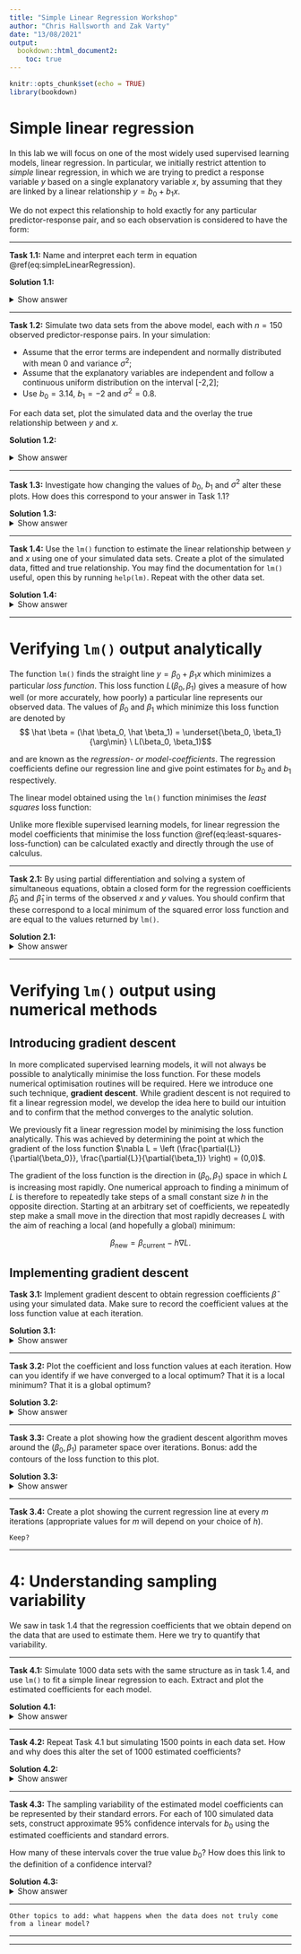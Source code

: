 ```yaml
---
title: "Simple Linear Regression Workshop"
author: "Chris Hallsworth and Zak Varty"
date: "13/08/2021"
output: 
  bookdown::html_document2:
    toc: true
---
```


```r
knitr::opts_chunk$set(echo = TRUE)
library(bookdown)
```


# Simple linear regression

In this lab we will focus on one of the most widely used supervised learning models, linear regression. In particular, we initially restrict attention to _simple_ linear regression, in which we are trying to predict a response variable $y$ based on a single explanatory variable $x$, by assuming that they are linked by a linear relationship $y = b_0 + b_1 x$. 

We do not expect this relationship to hold exactly for any particular predictor-response pair, and so each observation is considered to have the form: 
\begin{equation}
  y_i = b_0 + b_1 x_i + \epsilon_i, \quad \text{for } i = 1,\ldots,n.
  (\#eq:simpleLinearRegression)
\end{equation}

***

__Task 1.1:__ Name and interpret each term in equation \@ref(eq:simpleLinearRegression). 

__Solution 1.1:__

<details><summary>Show answer</summary>

 - $y_i$ is the response variable value for the $i^{\text{th}}$ observation,. Taken as a whole, $y$ is often referred to as the target variable in a machine learning context. 

 - $x_i$ is the explanatory variable value for the $i^\text{th}$ observation. This is often referred to as a feature or predictor variable in machine learning contexts or as a covariate in statistical contexts (because it varies along with the quantity we are trying to model). 

 - $b_0$ is the expected value of the response variable $y$ when the explanatory variable $x$ is equal to zero. It is known as the intercept of the linear model in machine learning contexts and the bias in machine learning contexts. (note: this can cause confusion, since the term bias also has a different statistical definition).

 - $b_1$ is the expected increase in the response variable $y$ per unit increase in the explanatory variable $x$. This is known as the gradient or slope. 

- $\epsilon_i$ is the error of observation $i$. This is difference between the observed value of $y_i$ and the value we would predict if the coefficients $b_0$ and $b_1$ were known. This represents additional variation in $y_i$ that is not described by the predictor variable, for example from an unmeasured predictor or limitations in the measurement process. 
</details>

***

__Task 1.2:__ Simulate two data sets from the above model, each with $n = 150$ observed predictor-response pairs. In your simulation: 

- Assume that the error terms are independent and normally distributed with mean 0 and variance $\sigma^2$;
- Assume that the explanatory variables are independent and follow a continuous uniform distribution on the interval [-2,2];
- Use $b_0 = 3.14$, $b_1 = -2$ and $\sigma^2 = 0.8$. 

For each data set, plot the simulated data and the overlay the true relationship between $y$ and $x$. 

__Solution 1.2:__

<details><summary>Show answer</summary>

```r
# Set constants
n <- 150
b_0 <- 3.14 
b_1 <- -2
sigma_sq <- 0.8

x_min <- -2
x_max <- 2

# Simulate explanatory variable and error values
set.seed(1234)
x_1 <- runif(n, min = x_min, max = x_max)
x_2 <- runif(n, min = x_min, max = x_max)
e_1 <- rnorm(n, mean = 0, sd = sqrt(sigma_sq)) 
e_2 <- rnorm(n, mean = 0, sd = sqrt(sigma_sq))

# Calculate response variable values
y_1 <- b_0 + b_1 * x_1 + e_1
y_2 <- b_0 + b_1 * x_2 + e_1

# Plot both fitted models and data sets
par(mfrow = c(1,2))
plot(
  x = x_1,
  y = y_1,
  pch = 16,
  xlab = "explanatory variable value",
  ylab = "response variable value",
  main = "Simulated data 1")
abline(a = b_0, b = b_1, col = "blue", lwd = 2)

plot(
  x = x_2,
  y = y_2,
  pch = 16,
  xlab = "explanatory variable value",
  ylab = "response variable value",
  main = "Simulated data 2")
abline(a = b_0, b = b_1, col = "blue", lwd = 2)
par(mfrow = c(1,1))
```
</details>

***

__Task 1.3:__ Investigate how changing the values of $b_0$, $b_1$ and $\sigma^2$ alter these plots. How does this correspond to your answer in Task 1.1? 

__Solution 1.3:__ 
<details><summary>Show answer</summary>
By re-running the previous code, altering the values of $b_0$, $b_1$ and $\sigma^2$ we find that:

  - $b_0$ controls the expected level of $y$ when $x = 0$. 
  - $b_1$ controls the magnitude and direction of the relationship between $x$ and $y$.
  - $\sigma^2$ controls  the level of noise in the simulated data about the true relationship, where larger values correspond to greater variablility. 
</details>

***

__Task 1.4:__ Use the `lm()` function to estimate the linear relationship between $y$ and $x$ using one of your simulated data sets. Create a plot of the simulated data, fitted and true relationship. You may find the documentation for `lm()` useful, open this by running `help(lm)`. Repeat with the other data set. 

__Solution 1.4:__
<details><summary>Show answer</summary>
```r
# Fit a linear model to each simulated data set
lm_1 <- lm(y_1 ~ x_1)
lm_2 <- lm(y_2 ~ x_2)

# Examine the fitted model parameters
coefficients(lm_1)
coefficients(lm_2)

# Plot both data sets
par(mfrow = c(1,2))
plot(
  x = x_1,
  y = y_1,
  pch = 16,
  xlab = "explanatory variable value",
  ylab = "response variable value",
  main = "Simulated data 1",
  col = "lightgrey")
abline(a = b_0, b = b_1, lwd = 2, col = "blue")
abline(lm_1, col = "orange", lwd = 2)

plot(
  x = x_2,
  y = y_2,
  pch = 16,
  xlab = "explanatory variable value",
  ylab = "response variable value",
  main = "Simulated data 2",
  col = "lightgrey")
abline(a = b_0, b = b_1, lwd = 2, col = "blue")
abline(lm_2, col = "orange", lwd = 2)
par(mfrow = c(1,1))
```
</details>

***

# Verifying `lm()` output analytically

The function `lm()` finds the straight line $y = \beta_0 + \beta_1 x$ which minimizes a particular _loss function_. This loss function $L(\beta_0, \beta_1)$ gives a measure of how well (or more accurately, how poorly) a particular line represents our observed data. The values of $\beta_0$ and $\beta_1$ which minimize this loss function are denoted by
$$ \hat \beta = (\hat \beta_0, \hat \beta_1) = \underset{\beta_0, \beta_1}{\arg\min} \ L(\beta_0, \beta_1)$$

and are known as the _regression- or model-coefficients_. The regression coefficients define our regression line and give point estimates for $b_0$ and $b_1$ respectively. 

The linear model obtained using the `lm()` function minimises the _least squares_ loss function: 

\begin{equation}
L(\beta_0, \beta_1) = \sum_{i=1}^n (y_i - \beta_0 - \beta_1 x_i)^2.
(\#eq:least-squares-loss-function)
\end{equation}

Unlike more flexible supervised learning models, for linear regression the model coefficients that minimise the loss function \@ref(eq:least-squares-loss-function) can be calculated exactly and directly through the use of calculus. 

***

__Task 2.1:__ By using partial differentiation and solving a system of simultaneous equations, obtain a closed form for the regression coefficients $\hat \beta_0$ and $\hat \beta_1$ in terms of the observed $x$ and $y$ values. You should confirm that these correspond to a local minimum of the squared error loss function and are equal to the values returned by `lm()`. 

__Solution 2.1:__
<details><summary>Show answer</summary>
We wish to find the values $\hat \beta_0$ and $\hat \beta_1$ that minimise the squared error loss function $L(\beta_0, \beta_1)$. To do this, we find the first-order partial derivatives of $L$ with respect to each coefficient: 

$$
\frac{\partial{L}}{\partial{\beta_0}} = -2 \sum_{i=1}^{n} (y_i - \beta_0 - \beta_1 x_i) \quad \text{and} \quad \frac{\partial{L}}{\partial{\beta_0}} = -2 \sum_{i=1}^{n} x_i(y_i - \beta_0 - \beta_1 x_i).
$$

Any stationary points of the loss function $\hat \beta = (\hat \beta_1, \hat \beta_2)$ must simultaneously satisfy:

$$ \left.\frac{\partial{L}}{\partial{\beta_0}}\right|_{\beta = \hat \beta} = 
-2 \sum_{i=1}^{n} (y_i - \hat\beta_0 - \hat\beta_1 x_i) = 0 $$
and 
$$ 
\left.\frac{\partial{L}}{\partial{\beta_1}}\right|_{\beta = \hat \beta} = 
-2 \sum_{i=1}^{n} x_i(y_i - \hat\beta_0 - \hat\beta_1 x_i) = 0.
$$

Rearranging the first expression for $\hat \beta_0$ and substituting into the second expression we can show that 

$$ 
 \hat \beta_1 = \frac{n \sum x_i y_i - \sum x_i \sum y_i }{n\sum(x_i^2) - \left(\sum x_i\right)^2},
$$
where each sum is taken over values of $i = 1,\ldots,n$. By rearrangement of the partial derivative with respect to $\beta_1$, we then find that

$$
 \hat \beta_0 = \frac{1}{n}\left( \sum_{i=1}^{n} y_i - \hat\beta_1 \sum_{i=1}^{n} x_i\right) = \bar y - \hat\beta_1 \bar x. 
$$

We have therefore identified a unique stationary point for the loss function. 

We can confirm that this matches the `lm()` output by calculating these parameter estimates for our two simulated data sets.

```r
# Function to calculate parameters estimates exactly
get_algebraic_least_squares_estimator <- function(x,y){
  n <- length(x)
  beta_1_hat <- ( n * sum(x * y) - sum(x) * sum(y) ) / ( n * sum(x^2) - sum(x)^2 )
  beta_0_hat <- mean(y) - beta_1_hat * mean(x)
  
  return(c(beta_0_hat, beta_1_hat))
}

# Check lm against algebra for data set 1
get_algebraic_least_squares_estimator(x_1, y_1)
coefficients(lm_1)

# Check lm against algebra for data set 2
get_algebraic_least_squares_estimator(x_2, y_2)
coefficients(lm_2)
```


We can show that this stationary point is a minimum (rather than a maximum or saddle point), by demonstrating that the second partial derivative with respect to $\beta_0$ and determinant of the Hessian matrix are both postive at the stationary point. 

\begin{align*}
\det \mathbf{H}_L(\hat \beta) 
  &= 
  \left | 
    \begin{array}{cc}
      \frac{\partial^2 L}{d\beta_0^2} & \frac{\partial^2 L}{\partial\beta_0\partial\beta_1} \\
      \frac{\partial^2 L}{\partial\beta_1\partial\beta_0} & \frac{\partial^2 L}{d\beta_1^2}
    \end{array}
  \right|_{\beta = \hat\beta} \\[1.5em]
  &=
  \left| 
    \begin{array}{cc}
      2n & 2n \bar x \\[1.5em]
      2 n \bar x & 2 \sum_{i=1}^{n} x_i^2
    \end{array}
  \right | \\[1.5em]
  &= 4n \sum_{i=1}^{n} x_i^2 - 4 \left(\sum_{i=1}^{n} x_i\right)^2 \\[1.5em]
  & = 4n \sum_{i=1}^{n} (x_i - \bar x)^2.
\end{align*}

From this it is evident that for any data set $\frac{\partial^2 L}{d\beta_0^2} = 2n > 0$ and, if not all $x$ values are equal, we also have that $\det \mathbf{H}_L(\hat \beta) > 0$. Therefore, by the the second partial derivative test, the stationary point we have identified is the global minimiser of the squared-error loss function.  
</details>

***

# Verifying `lm()` output using numerical methods 

## Introducing gradient descent
In more complicated supervised learning models, it will not always be possible to analytically minimise the loss function. For these models numerical optimisation routines will be required. Here we introduce one such technique, __gradient descent__. While gradient descent is not required to fit a linear regression model, we develop the idea here to build our intuition and to confirm that the method converges to the analytic solution.

We previously fit a linear regression model by minimising the loss function analytically. This was achieved by determining the point at which the gradient of the loss function $\nabla L = \left (\frac{\partial{L}}{\partial{\beta_0}}, \frac{\partial{L}}{\partial{\beta_1}} \right) = (0,0)$. 

The gradient of the loss function is the direction in $(\beta_0, \beta_1)$ space in which $L$ is increasing most rapidly. One numerical approach to finding a minimum of $L$ is therefore to repeatedly take steps of a small constant size $h$ in the opposite direction. Starting at an arbitrary set of coefficients, we repeatedly step make a small move in the direction that most rapidly decreases $L$ with the aim of reaching a local (and hopefully a global) minimum: 

$$ \beta_\text{new} = \beta_{\text{current}} - h \nabla L.$$

## Implementing gradient descent

__Task 3.1:__ Implement gradient descent to obtain regression coefficients $\hat \beta$ using your simulated data. Make sure to record the coefficient values at the loss function value at each iteration. 

__Solution 3.1:__
<details><summary>Show answer</summary>
```r
gradient_descent <- function(func, grad, init, h, n_steps = 50, ...){
  
  out <- as.data.frame(
    matrix(data = NA,
    nrow = n_steps,
    ncol = length(init) + 2)
    )
  
  colnames(out) <- c("iteration","func_value", paste0("beta_", seq_along(init) - 1))
  
  curr_location <- init
  curr_value <- func(curr_location, ...)
  out[1,] <- c(1, curr_value, curr_location)
  
  for(i in 2:n_steps){
    curr_grad <- grad(curr_location, ...)
    curr_location <- curr_location - h * curr_grad
    curr_value <- func(curr_location, ...)
    
    out[i,] <- c(i, curr_value, curr_location)
  }
  
  return(out)
}

sq_err_loss <- function(beta, x, y){  sum((y - beta[1] - beta[2] * x)^2) }

sq_err_gradient <- function(beta, x, y){
  c( 
    -2 * sum( y - beta[1] - beta[2] * x ), # partial wrt beta_0
    -2 * sum( (y - beta[1] - x * beta[2]) * x ) # partial wrt beta_1
  )
}

opt <- gradient_descent(
  func = sq_err_loss,
  grad = sq_err_gradient,
  init = c(0,1),
  h = 0.001,
  n_steps = 50,
  x = x_1,
  y = y_1)

tail(opt)
```
</details>

*** 

__Task 3.2:__ Plot the coefficient and loss function values at each iteration. How can you identify if we have converged to a local optimum? That it is a local minimum? That it is a global optimum? 

__Solution 3.2:__
<details><summary>Show answer</summary>
```r
opar <- par()
par(mfrow = c(1,3), mar = c(5.1,5.1,2.1,1.1))

plot(
  x = opt$iteration,
  y = opt$func_value,
  type = "b",
  lwd = 2,
  xlab = "Iteration",
  ylab = expression(L(beta[0], beta[1])),
  cex.lab = 1.5)
abline(h = sum(lm_1$residuals^2), col = 2, lwd = 1.5)

plot(
  x = opt$iteration,
  y = opt$beta_0,
  type = "b",
  lwd = 2,
  xlab = "Iteration",
  ylab = expression(beta[0]),
  cex.lab = 1.5)
abline(h = lm_1$coefficients[1], col = 2, lwd = 1.5)

plot(
  x = opt$iteration,
  y = opt$beta_1,
  type = "b",
  lwd = 2,
  xlab = "Iteration",
  ylab = expression(beta[1]),
  cex.lab = 1.5)
abline(h = lm_1$coefficients[2], col = 2, lwd = 1.5)
```


We can tell that the gradient descent optimisation has converged to a local minimum because the values of $L$, $\beta_0$ and $\beta_1$ have all stablised. Without reference to our previous algebra we can not say for certain that this is a global minimum. To increase our confidence in this we might check that the parameters we find are not sensitive to our choice of starting parameters and the scale of our step sizes.
</details>

***

__Task 3.3:__ Create a plot showing how the gradient descent algorithm moves around the $(\beta_0, \beta_1)$ parameter space over iterations. Bonus: add the contours of the loss function to this plot.

__Solution 3.3:__
<details><summary>Show answer</summary>
```r
# Evaluate the loss function on a grid
beta_0_seq <- seq(2.5,3.5, length = 101)
beta_1_seq <- seq(-2.1,-1.5, length = 101)
grid_pts <- as.matrix(expand.grid(beta_0_seq, beta_1_seq))
L <- apply(grid_pts, MARGIN = 1, FUN = sq_err_loss, x = x_1, y = y_1)

# Format appropriately to plot contours of loss function 
L <- matrix(L, nrow = length(beta_0_seq), ncol = length(beta_1_seq))
L_list <- list(x = beta_0_seq, y = beta_1_seq, z = L)

contour(
  x = L_list,
  nlevels = 15,
  xlab = expression(beta[0]),
  ylab = expression(beta[1]))

# Add arrows showing path of 
#lines(opt$beta_0, opt$beta_1, type = "b", col = 2)
arrows(x0 = opt$beta_0[-50],
       y0 = opt$beta_1[-50],
       x1 = opt$beta_0[-1],
       y1 = opt$beta_1[-1],col = 2)
```

Gradient descent takes large steps where the gradient of the loss function is high (where contours are tightly spaced). As it approaches a local mode the gradient and therefore the step sizes become smaller. 
</details>

***

__Task 3.4:__ Create a plot showing the current regression line at every $m$ iterations (appropriate values for $m$ will depend on your choice of $h$).  

$\texttt{Keep?}$

***
 
# 4: Understanding sampling variability

We saw in task 1.4 that the regression coefficients that we obtain depend on the data that are used to estimate them. Here we try to quantify that variability. 

*** 

__Task 4.1:__ Simulate 1000 data sets with the same structure as in task 1.4, and use `lm()` to fit a simple linear regression to each. Extract and plot the estimated coefficients for each model. 

__Solution 4.1:__
<details><summary>Show answer</summary>
```r
n_simulations <- 1000
estimated_coefficients <- data.frame(
  beta_0 = rep(NA, n_simulations),
  beta_1 = rep(NA, n_simulations))

for(i in 1:n_simulations){
  x_3 <- runif(n = 150, min = -2 , max = 2)
  e_3 <- rnorm(n = 150, mean = 0, sd = sqrt(sigma_sq))
  y_3 <- b_0 + b_1 * x_3 + e_3 
  lm_3 <- lm(y_3 ~ x_3)
  estimated_coefficients[i,] <- lm_3$coefficients
}

plot(
  estimated_coefficients,
  xlab = expression(beta[0]),
  ylab = expression(beta[1]),
  pch = 16,
  col = rgb(0,0,0,0.6),
  main = "sample size n = 150",
  asp = 1
)
points(x = b_0, y = b_1, pch = 16, col = 2, cex = 1.5)
```
</details>

***

__Task 4.2:__ Repeat Task 4.1 but simulating 1500 points in each data set. How and why does this alter the set of 1000 estimated coefficients?

__Solution 4.2:__ 
<details><summary>Show answer</summary>
```r
n_simulations <- 1000
estimated_coefficients <- data.frame(
  beta_0 = rep(NA, n_simulations),
  beta_1 = rep(NA, n_simulations))

for(i in 1:n_simulations){
  x_3 <- runif(n = 1500, min = -2 , max = 2)
  e_3 <- rnorm(n = 1500, mean = 0, sd = sqrt(sigma_sq))
  y_3 <- b_0 + b_1 * x_3 + e_3 
  lm_3 <- lm(y_3 ~ x_3)
  estimated_coefficients[i,] <- lm_3$coefficients
}

plot(
  estimated_coefficients,
  xlab = expression(beta[0]),
  ylab = expression(beta[1]),
  pch = 16,
  col = rgb(0,0,0,0.6),
  main = "sample size n = 1500",
  asp = 1
)
points(x = b_0, y = b_1, pch = 16, col = 2, cex = 1.5)
```

The estimated coefficients are centered on the true values both for the small sample of 150 observations and the larger sample of 1500 observations. When using a particular data set to estimate the linear relationship, the parameters might be slightly over- or under-estimated. This sampling variability in the estimated coefficients is reduced when using a larger sample size.

This increase in the stability of the estimated model parameters is because in a larger data set each data point makes a smaller contribution to the overall fitted model. This means that a few observations that have unusually large or small values do not effect the parameter estimates by as much. Another view on this is that the additional data conveys extra information about the model parameters, increasing the certainty with which we can estimate them. 
</details>

***

__Task 4.3:__ The sampling variability of the estimated model coefficients can be represented by their standard errors. For each of 100 simulated data sets, construct approximate 95% confidence intervals for $b_0$ using the estimated coefficients and standard errors. 

How many of these intervals cover the true value $b_0$? How does this link to the definition of a confidence interval?

__Solution 4.3:__ 
<details><summary>Show answer</summary>

Let $\hat \beta_0$ and $\text{SE}(\hat\beta_0)$ denote the least squares estimate of the intercept $b_0$ and its associated standard error. An approximate $100(1-\alpha)\%$ confidence interval for $b_0$ is given by: 

$$ \hat \beta_0 \pm z_{1- \alpha/2} \times\text{SE}(\hat\beta_0),$$
where $z_{1- \alpha/2}$ is the ${1- \alpha/2}$ quantile of the standard normal distribution. We construct and plot such an interval for each of 100 simulated data sets:

```r
n_simulations <- 100
intercepts <- rep(NA, n_simulations)
CIs_lower <- rep(NA, n_simulations)
CIs_upper <- rep(NA, n_simulations)
alpha <- 0.05 

for (i in 1:n_simulations) {
  x_3 <- runif(n = 1500, min = -2 , max = 2)
  e_3 <- rnorm(n = 1500, mean = 0, sd = sqrt(sigma_sq))
  y_3 <- b_0 + b_1 * x_3 + e_3 
  lm_3 <- lm(y_3 ~ x_3)
  
  intercepts[i] <- lm_3$coefficients[1]
  se <- sqrt(vcov(lm_3)[1,1])
  CIs_lower[i] <- lm_3$coefficients[1] - qnorm(1 - (alpha / 2)) * se
  CIs_upper[i] <- lm_3$coefficients[1] + qnorm(1 - (alpha / 2)) * se
}

# Count the number covering the true value
is_covering_true_value <- b_0 > CIs_lower & b_0 < CIs_upper
sum(is_covering_true_value)

# Plot each point estimate and confidence interval
plot(
  x = seq_along(intercepts),
  y = intercepts,
  xlab = "Simulated data set",
  ylab = expression(beta[0]),
  pch = 16,
  col = 1 + !is_covering_true_value,
  ylim = range(c(CIs_lower, CIs_upper)))

segments(
  x0 = 1:n_simulations,
  x1 = 1:n_simulations,
  y0 = CIs_lower,
  y1 = CIs_upper,
  col = 1 + !is_covering_true_value,
  lwd = 2)

abline(h = b_0, col = "blue", lwd = 2)
```


Over the 100 data sets `r sum(is_covering_true_value)` of the confidence intervals are covering the true value of $b_0$. For an individual data set the calculated confidence interval might or might not contain the true intercept. However, (assuming the specified model is correct) when confidence intervals are repeatedly calculated using independent data sets, their stated confidence level gives the long-run proportion of intervals which cover the true parameter value.
</details>

*** 
`Other topics to add: what happens when the data does not truly come from a linear model?`

***
***
